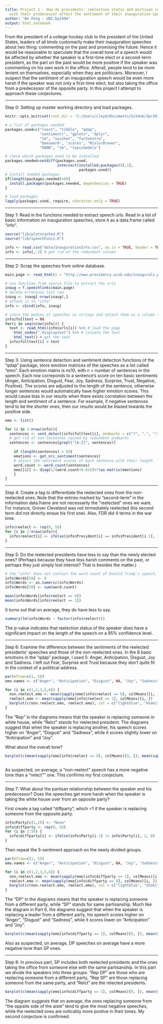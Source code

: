 ```yaml
---
title: Project 1 - How do presidents' reelection status and partisan relationship
  with their predecessor affect the sentiment of their inauguration speeches.
author: "Bo Peng - UNI:bp2494"
output: html_notebook
---
```


From the president of a college hockey club to the president of the United States, leaders of all kinds customarily make their inauguration speeches about two thing: commenting on the past and promising the future. Hence it would be reasonable to speculate that the overall tone of a speech would be affected by whether the speaker is a first-time elect or a second-term president, as the part on the past would be more positive if the speaker was commenting on his own work in the office. Afterall, people tend to be more lenient on themselves, especially when they are politicians. Moreover, I suspect that the sentiment of an inauguration speech would be even more harsh if the speaker was not only a first-time elect, but also taking the office from a predecessor of the opposite party. In this project I attempt to approach these conjectures.



----------------------------------------------------------------------------------

Step 0: Setting up master working directory and load packages.
```r
knitr::opts_knit$set(root.dir = 'C:/Users/Lloyd/Documents/GitHub/Spr2017-Proj1-bpeng93')
```


```r
# a list of packages needed
packages.used=c("rvest", "tibble", "qdap", 
                "sentimentr", "gplots", "dplyr",
                "tm", "syuzhet", "factoextra", 
                "beeswarm", "scales", "RColorBrewer",
                "RANN", "tm", "topicmodels")

# check which packages need to be installed
packages.needed=setdiff(packages.used, 
                        intersect(installed.packages()[,1], 
                                  packages.used))
# install needed packages
if(length(packages.needed)>0){
  install.packages(packages.needed, dependencies = TRUE)
}

# load packages
lapply(packages.used, require, character.only = TRUE)
```



----------------------------------------------------------------------------------

Step 1: Read in the functions needed to extract speech urls. Read in a list of basic information on inauguration speeches, store it as a data.frame called "info".
```r
source("lib/plotstacked.R")
source("lib/speechFuncs.R")

info <- read.csv("data/InaugurationInfo.csv", as.is = TRUE, header = TRUE)
info <- info[,-2] # get rid of the redundant column
```



----------------------------------------------------------------------------------

Step 2: Scrap the speeches from online database.
```r
main.page <- read_html(x = "http://www.presidency.ucsb.edu/inaugurals.php")

# use function from source file to extract the urls
inaug = f.speechlinks(main.page)
# delete erroneous last row
inaug <- inaug[-nrow(inaug),]
# attach it to "info"
info <- cbind(info, inaug)

# store the bodies of speeches as strings and attach them as a column to "info"
info$fulltext = NA
for(i in seq(nrow(info))) {
  text <- read_html(info$urls[i]) %>% # load the page
    html_nodes(".displaytext") %>% # isloate the text
    html_text() # get the text
  info$fulltext[i] = text
}
```



----------------------------------------------------------------------------------

Step 3: Using sentence detection and sentiment detection functions of the "qdap" package, store emotion matrices of the speeches as a list called "emo". Each emotion matrix is nx10, with n = number of sentences in the speech. Each row correponds to a sentence's score on ten basic sentiments (Anger, Anticipation, Disgust, Fear, Joy, Sadness, Surprise, Trust, Negative, Positive). The scores are adjusted to the length of the sentence, otherwise longer sentences would automatically have higher emotion scores. This would cause bias in our results when there exists correlation between the length and sentiment of a sentence. For example, if negative sentences tend to be the shorter ones, then our results would be biased towards the positive side.
```r
emo <- list()

for (i in 1:nrow(info)){
  sentences <- sent_detect(info$fulltext[i], endmarks = c("?", ".", "!", ";"))
  # get rid of non-sentences caused by redundent endmarks
  sentences <- sentences[grepl("[A-Z]", sentences)]
  
    if (length(sentences) > 0){
    emotions <- get_nrc_sentiment(sentences)
    # adjust the sentiment scores of each sentence with their length
    word.count <- word_count(sentences)
    emo[[i]] <- diag(1/(word.count+0.01))%*%as.matrix(emotions)
    }
}
```



----------------------------------------------------------------------------------

Step 4: Create a tag to differentiate the reelected ones from the non-reelected ones. Note that the entries marked by "second-term" in the information data.frame are not necessarily the "reelected" ones we want. For instance, Grover Cleveland was not immediately reelected (his second term did not directly ensue his first one). Also, FDR did 4 terms in the war time.
```r
info$reelect <- rep(0, 58)
for (i in 2:nrow(info)){
  info$reelect[i] <- ifelse(info$President[i] == info$President[i-1], 1, 0)
}
```



----------------------------------------------------------------------------------

Step 5: Do the reelected presidents have less to say than the newly elected ones? (Perhaps because they have less harsh comments on the past, or perhaps they just simply lost interest? That is besides the matter.)
```r
# the "info" does not contain the word count of Donald Trump's speech, so we count it first
info$Words[58] <- 0
info$Words <- as.numeric(info$Words)
info$Words[58] <- sum(word.count)

mean(info$Words[info$reelect == 0])
mean(info$Words[info$reelect == 1])
```
It turns out that on average, they do have less to say. 

```r
summary(lm(info$Words ~ factor(info$reelect)))
```
The p-value indicates that reelection status of the speaker does have a significant impact on the length of the speech on a 95% confidence level.



----------------------------------------------------------------------------------

Step 6: Examine the difference between the sentiments of the reelected presidents' speeches and those of the non-reelected ones. In the 8 basic emotions in the "qdap" package, I used 5: Anger, Anticipation, Disgust, Joy and Sadness. I left out Fear, Surprise and Trust because they don't quite fit in the context of a polititcal address. 
```r
par(mfrow=c(1, 5))
emo.names <- c("Anger", "Anticipation", "Disgust", NA, "Joy", "Sadness")

for (i in c(1,2,3,5,6)) {
  non.reelect.emo <- mean(sapply(emo[info$reelect == 0], colMeans)[i, ])
  reelect.emo <- mean(sapply(emo[info$reelect == 1], colMeans)[i, ])
  barplot(c(non.reelect.emo, reelect.emo), col = c("lightblue", "khaki"), main = emo.names[i], names.arg = c("Rep", "Relct"))
}
```
The "Rep" in the diagrams means that the speaker is replacing someone in white house, while "Relct" stands for reelected president. The diagrams suggest that when the speaker is replacing another, his speech scores higher on "Anger", "Disgust" and "Sadness", while it scores slightly lower on "Anticipation" and "Joy". 


What about the overall tone?
```r
barplot(c(mean(sapply(emo[info$reelect == 0], colMeans)[9, ]), mean(sapply(emo[info$reelect == 1], colMeans)[9, ])), col = c("lightblue", "khaki"), ylim = c(0, 0.04), main = "Negative", names.arg = c("Rep", "Relct"))
          
```
As suspected, on average, a "non-reelect" speech has a more negative tone than a "relect"" one. This confirms my first conjecture.



----------------------------------------------------------------------------------

Step 7: What about the partisan relationship between the speaker and his predecessor? Does the speeches get more harsh when the speaker is taking the white house over from an opposite party? 

First create a tag called "diffparty", which =1 if the speaker is replacing someone from the opposite party.
```r
info$Party[c(1,2)] <- "None"
info$diffparty <- rep(0, 58)
for (i in 2:58) {
  info$diffparty[i] <- ifelse(info$Party[i-1] != info$Party[i], 1, 0)
}
```

Then repeat the 5-sentiment approach on the newly divided groups.
```r
par(mfrow=c(1, 5))
emo.names <- c("Anger", "Anticipation", "Disgust", NA, "Joy", "Sadness")

for (i in c(1,2,3,5,6)) {
  non.reelect.emo <- mean(sapply(emo[info$diffparty == 1], colMeans)[i, ])
  reelect.emo <- mean(sapply(emo[info$diffparty == 0], colMeans)[i, ])
  barplot(c(non.reelect.emo, reelect.emo), col = c("lightblue", "khaki"), main = emo.names[i], names.arg = c("DP", "SP"))
}
```
The "DP" in the diagrams means that the speaker is replacing someone from a different party, while "SP" stands for same partisanship. Much like the diagram in Part 6, the diagrams suggest that when the speaker is replacing a leader from a different party, his speech scores higher on "Anger", "Disgust" and "Sadness", while it scores lower on "Anticipation" and "Joy". 

```r
barplot(c(mean(sapply(emo[info$diffparty == 1], colMeans)[9, ]), mean(sapply(emo[info$diffparty == 0], colMeans)[9, ])), col = c("lightblue", "khaki"), main = "Negative", names.arg = c("DP", "SP"))
```
Also as suspected, on average, DP speeches on average have a more negative tone than SP ones. 



----------------------------------------------------------------------------------

Step 8: In previous part, SP includes both reelected presidents and the ones taking the office from someone else with the same partisanship. In this part we divide the speakers into three groups: "Rep DP" are those who are replacing someone from a different party, "Rep SP" are those replacing someone from the same party, and "Relct" are the relected presidents.
```r
barplot(c(mean(sapply(emo[info$diffparty == 1], colMeans)[9, ]), mean(sapply(emo[info$diffparty == 0 & info$reelect == 0], colMeans)[9, ]), mean(sapply(emo[info$reelect == 1], colMeans)[9, ])), col = c("coral4", "coral2", "coral"), ylim = c(0, 0.04), main = "Negative", names.arg = c("Rep DP", "Rep SP", "Relct"))
```
The diagram suggests that on average, the ones replacing someone from "the oppsite side of the aisle" tend to give the most negative speeches, while the reelected ones are noticably more postive in their tones. My second conjecture is confirmed.
